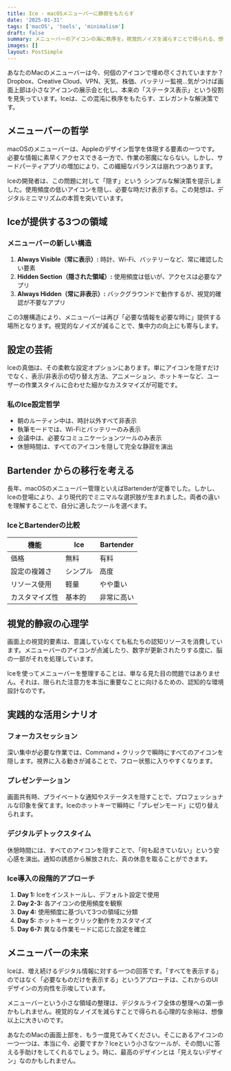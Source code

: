 ```yaml
---
title: Ice - macOSメニューバーに静寂をもたらす
date: '2025-01-31'
tags: ['macOS', 'tools', 'minimalism']
draft: false
summary: メニューバーのアイコンの海に秩序を。視覚的ノイズを減らすことで得られる、想像以上の心理的余裕。
images: []
layout: PostSimple
---
```


あなたのMacのメニューバーは今、何個のアイコンで埋め尽くされていますか？Dropbox、Creative Cloud、VPN、天気、株価、バッテリー監視...気がつけば画面上部は小さなアイコンの展示会と化し、本来の「ステータス表示」という役割を見失っています。Iceは、この混沌に秩序をもたらす、エレガントな解決策です。

## メニューバーの哲学

macOSのメニューバーは、Appleのデザイン哲学を体現する要素の一つです。必要な情報に素早くアクセスできる一方で、作業の邪魔にならない。しかし、サードパーティアプリの増加により、この繊細なバランスは崩れつつあります。

Iceの開発者は、この問題に対して「隠す」という シンプルな解決策を提示しました。使用頻度の低いアイコンを隠し、必要な時だけ表示する。この発想は、デジタルミニマリズムの本質を突いています。

## Iceが提供する3つの領域

### メニューバーの新しい構造

1. **Always Visible（常に表示）:** 時計、Wi-Fi、バッテリーなど、常に確認したい要素
2. **Hidden Section（隠された領域）:** 使用頻度は低いが、アクセスは必要なアプリ
3. **Always Hidden（常に非表示）:** バックグラウンドで動作するが、視覚的確認が不要なアプリ

この3層構造により、メニューバーは再び「必要な情報を必要な時に」提供する場所となります。視覚的なノイズが減ることで、集中力の向上にも寄与します。

## 設定の芸術

Iceの真価は、その柔軟な設定オプションにあります。単にアイコンを隠すだけでなく、表示/非表示の切り替え方法、アニメーション、ホットキーなど、ユーザーの作業スタイルに合わせた細かなカスタマイズが可能です。

### 私のIce設定哲学

- 朝のルーティン中は、時計以外すべて非表示
- 執筆モードでは、Wi-Fiとバッテリーのみ表示
- 会議中は、必要なコミュニケーションツールのみ表示
- 休憩時間は、すべてのアイコンを隠して完全な静寂を演出

## Bartender からの移行を考える

長年、macOSのメニューバー管理といえばBartenderが定番でした。しかし、Iceの登場により、より現代的でミニマルな選択肢が生まれました。両者の違いを理解することで、自分に適したツールを選べます。

### IceとBartenderの比較

| 機能 | Ice | Bartender |
|------|-----|-----------|
| 価格 | 無料 | 有料 |
| 設定の複雑さ | シンプル | 高度 |
| リソース使用 | 軽量 | やや重い |
| カスタマイズ性 | 基本的 | 非常に高い |

## 視覚的静寂の心理学

画面上の視覚的要素は、意識していなくても私たちの認知リソースを消費しています。メニューバーのアイコンが点滅したり、数字が更新されたりする度に、脳の一部がそれを処理しています。

Iceを使ってメニューバーを整理することは、単なる見た目の問題ではありません。それは、限られた注意力を本当に重要なことに向けるための、認知的な環境設計なのです。

## 実践的な活用シナリオ

### フォーカスセッション

深い集中が必要な作業では、Command + クリックで瞬時にすべてのアイコンを隠します。視界に入る動きが減ることで、フロー状態に入りやすくなります。

### プレゼンテーション

画面共有時、プライベートな通知やステータスを隠すことで、プロフェッショナルな印象を保てます。Iceのホットキーで瞬時に「プレゼンモード」に切り替えられます。

### デジタルデトックスタイム

休憩時間には、すべてのアイコンを隠すことで、「何も起きていない」という安心感を演出。通知の誘惑から解放された、真の休息を取ることができます。

### Ice導入の段階的アプローチ

1. **Day 1:** Iceをインストールし、デフォルト設定で使用
2. **Day 2-3:** 各アイコンの使用頻度を観察
3. **Day 4:** 使用頻度に基づいて3つの領域に分類
4. **Day 5:** ホットキーとクリック動作をカスタマイズ
5. **Day 6-7:** 異なる作業モードに応じた設定を確立

## メニューバーの未来

Iceは、増え続けるデジタル情報に対する一つの回答です。「すべてを表示する」のではなく「必要なものだけを表示する」というアプローチは、これからのUIデザインの方向性を示唆しています。

メニューバーという小さな領域の整理は、デジタルライフ全体の整理への第一歩かもしれません。視覚的なノイズを減らすことで得られる心理的な余裕は、想像以上に大きいのです。

あなたのMacの画面上部を、もう一度見てみてください。そこにあるアイコンの一つ一つは、本当に今、必要ですか？Iceという小さなツールが、その問いに答える手助けをしてくれるでしょう。時に、最高のデザインとは「見えないデザイン」なのかもしれません。